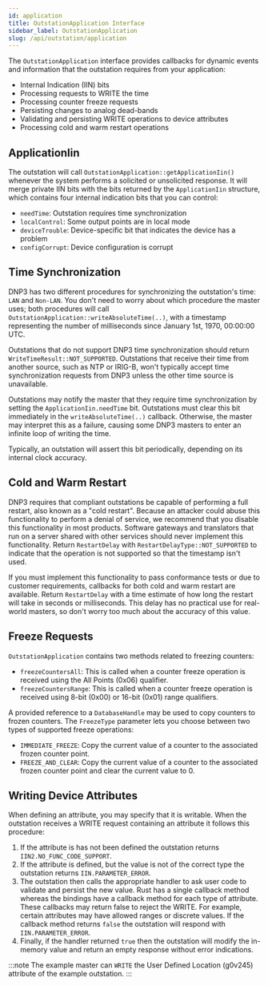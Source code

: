 ```yaml
---
id: application
title: OutstationApplication Interface
sidebar_label: OutstationApplication
slug: /api/outstation/application
---
```



The `OutstationApplication` interface provides callbacks for dynamic events and information that the outstation requires from your application:

* Internal Indication (IIN) bits
* Processing requests to WRITE the time
* Processing counter freeze requests
* Persisting changes to analog dead-bands
* Validating and persisting WRITE operations to device attributes
* Processing cold and warm restart operations

## ApplicationIin

The outstation will call `OutstationApplication::getApplicationIin()` whenever the system performs a solicited or unsolicited response. It will merge
private IIN bits with the bits returned by the `ApplicationIin` structure, which contains four internal indication bits that you can control:

* `needTime`: Outstation requires time synchronization
* `localControl`: Some output points are in local mode
* `deviceTrouble`: Device-specific bit that indicates the device has a problem
* `configCorrupt`: Device configuration is corrupt

## Time Synchronization

DNP3 has two different procedures for synchronizing the outstation's time: `LAN` and `Non-LAN`. You don't need to worry about which procedure the master uses; both procedures will call `OutstationApplication::writeAbsoluteTime(..)`, with a timestamp representing the number of milliseconds since January 1st, 1970, 00:00:00 UTC.

Outstations that do not support DNP3 time synchronization should return `WriteTimeResult::NOT_SUPPORTED`.  Outstations that receive their time from another
source, such as NTP or IRIG-B, won't typically accept time synchronization requests from DNP3 unless the other time source is unavailable.

Outstations may notify the master that they require time synchronization by setting the `ApplicationIin.needTime` bit. Outstations must clear this bit
immediately in the `writeAbsoluteTime(..)` callback. Otherwise, the master may interpret this as a failure, causing some DNP3 masters to enter an infinite loop of writing the time.

Typically, an outstation will assert this bit periodically, depending on its internal clock accuracy.

## Cold and Warm Restart

DNP3 requires that compliant outstations be capable of performing a full restart, also known as a "cold restart". Because an attacker could abuse this functionality to
perform a denial of service, we recommend that you disable this functionality in most products. Software gateways and translators that run on a server shared with other services should never implement this functionality. Return `RestartDelay` with `RestartDelayType::NOT_SUPPORTED` to
indicate that the operation is not supported so that the timestamp isn't used.

If you must implement this functionality to pass conformance tests or due to customer requirements, callbacks for both cold and warm restart are available. Return
`RestartDelay` with a time estimate of how long the restart will take in seconds or milliseconds. This delay has no practical use for real-world masters, so don't worry too much about the accuracy of this value.

## Freeze Requests

`OutstationApplication` contains two methods related to freezing counters:

* `freezeCountersAll`: This is called when a counter freeze operation is received using the All Points (0x06) qualifier.
* `freezeCountersRange`: This is  called when a counter freeze operation is received using 8-bit (0x00) or 16-bit (0x01) range qualifiers.

A provided reference to a `DatabaseHandle` may be used to copy counters to frozen counters. The `FreezeType` parameter lets you choose between two types of supported freeze operations:

* `IMMEDIATE_FREEZE`: Copy the current value of a counter to the associated frozen counter point.
* `FREEZE_AND_CLEAR`: Copy the current value of a counter to the associated frozen counter point and clear the current value to 0.

## Writing Device Attributes

When defining an attribute, you may specify that it is writable. When the outstation receives a WRITE request containing
an attribute it follows this procedure:

1. If the attribute is has not been defined the outstation returns `IIN2.NO_FUNC_CODE_SUPPORT`.
2. If the attribute is defined, but the value is not of the correct type the outstation returns `IIN.PARAMETER_ERROR`.
3. The outstation then calls the appropriate handler to ask user code to validate and persist the new value. Rust has a single callback method
whereas the bindings have a callback method for each type of attribute. These callbacks may return false to reject the WRITE. For example,
certain attributes may have allowed ranges or discrete values. If the callback method returns `false` the outstation will
respond with `IIN.PARAMETER_ERROR`.
4. Finally, if the handler returned `true` then the outstation will modify the in-memory value and return an empty response
without error indications.

:::note
The example master can `WRITE` the User Defined Location (g0v245) attribute of the example outstation.
:::



